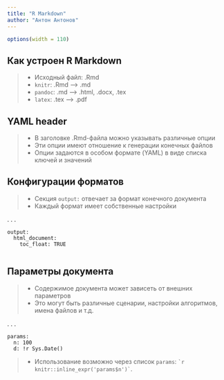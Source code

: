 ---
title: "R Markdown"
author: "Антон Антонов"
---

```{r setup, echo=FALSE}
options(width = 110)
```

## Как устроен R Markdown

>- Исходный файл: .Rmd
>- `knitr`: .Rmd --> .md
>- `pandoc`: .md --> .html, .docx, .tex
>- `latex`: .tex --> .pdf

## YAML header

>- В заголовке .Rmd-файла можно указывать различные опции
>- Эти опции имеют отношение к генерации конечных файлов
>- Опции задаются в особом формате (YAML) в виде списка ключей и значений

## Конфигурации форматов

>- Секция `output:` отвечает за формат конечного документа
>- Каждый формат имеет собственные настройки

. . .

```
output:
  html_document:
    toc_float: TRUE 
    
```

## Параметры документа

>- Содержимое документа может зависеть от внешних параметров
>- Это могут быть различные сценарии, настройки алгоритмов, имена файлов и т.д.

. . .

```
params:
  n: 100
  d: !r Sys.Date() 
```

>- Использование возможно через список `params`: `` `r knitr::inline_expr('params$n')` ``.
 
<!-- 
demo: 
add html and pdf render options (toc)
add bibliography
change url color
add keep tex and verify
add name as parameter
re-run and notice changes
delete cache folder
-->
